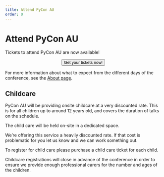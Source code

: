 ```yaml
---
title: Attend PyCon AU
order: 0
---
```



# Attend PyCon AU

Tickets to attend PyCon AU are now available!

<p>
  <center>
    <Button type="chonk" href="https://pretix.eu/pyconau/2023/">
      Get your tickets now!
    </Button>
  </center>
</p>

For more information about what to expect from the different days of the conference, see the [About page](/about/).

## Childcare

PyCon AU will be providing onsite childcare at a very discounted rate. This is for all children up to around 12 years old, and covers the duration of talks on the schedule.

The child care will be held on-site in a dedicated space.

We’re offering this service a heavily discounted rate. If that cost is problematic for you let us know and we can work something out.

To register for child care please purchase a child care ticket for each child.

Childcare registrations will close in advance of the conference in order to ensure we provide enough professional carers for the number and ages of the children.
